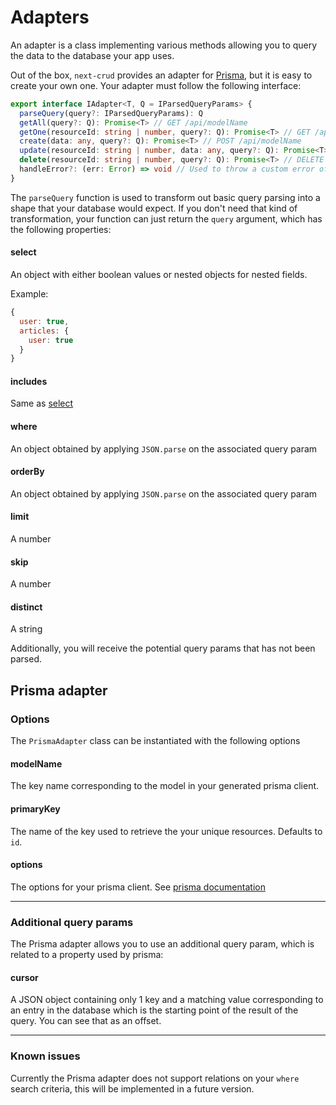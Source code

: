 
# Adapters

An adapter is a class implementing various methods allowing you to query the data to the database your app uses.

Out of the box, `next-crud` provides an adapter for [Prisma](https://www.prisma.io/), but it is easy to create your own one. Your adapter must follow the following interface:

```typescript
export interface IAdapter<T, Q = IParsedQueryParams> {
  parseQuery(query?: IParsedQueryParams): Q
  getAll(query?: Q): Promise<T> // GET /api/modelName
  getOne(resourceId: string | number, query?: Q): Promise<T> // GET /api/modelname/:id
  create(data: any, query?: Q): Promise<T> // POST /api/modelName
  update(resourceId: string | number, data: any, query?: Q): Promise<T> // PUT/PATCH /api/modelName/:id
  delete(resourceId: string | number, query?: Q): Promise<T> // DELETE /api/modelName/:id
  handleError?: (err: Error) => void // Used to throw a custom error of your own
}
```

The `parseQuery` function is used to transform out basic query parsing into a shape that your database would expect. If you don't need that kind of transformation, your function can just return the `query` argument, which has the following properties:

#### select

An object with either boolean values or nested objects for nested fields.

Example:

```javascript
{
  user: true,
  articles: {
    user: true
  }
}
```

#### includes

Same as [select](#select)

#### where

An object obtained by applying `JSON.parse` on the associated <Link href="/query-params#where">query param</Link>

#### orderBy

An object obtained by applying `JSON.parse` on the associated <Link href="/query-params#orderby">query param</Link>

#### limit

A number

#### skip

A number

#### distinct

A string

Additionally, you will receive the potential query params that has not been parsed.

## Prisma adapter

### Options

The `PrismaAdapter` class can be instantiated with the following options

#### modelName

The key name corresponding to the model in your generated prisma client.

#### primaryKey

The name of the key used to retrieve the your unique resources. Defaults to `id`.

#### options

The options for your prisma client. See [prisma documentation](https://www.prisma.io/docs/concepts/components/prisma-client/constructor)

---

### Additional query params

The Prisma adapter allows you to use an additional query param, which is related to a property used by prisma:

#### cursor

A JSON object containing only 1 key and a matching value corresponding to an entry in the database which is the starting point of the result of the query. You can see that as an offset.

---

### Known issues

Currently the Prisma adapter does not support relations on your `where` search criteria, this will be implemented in a future version.
